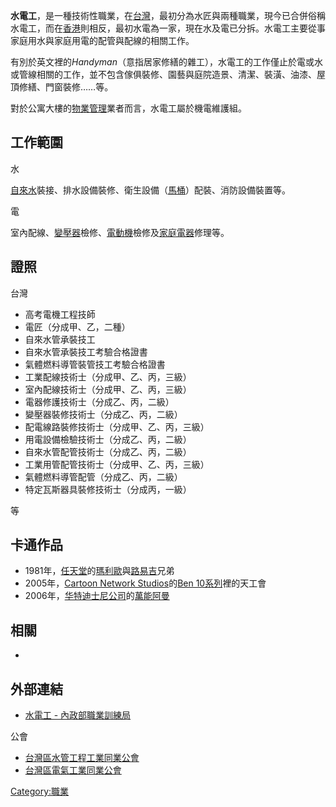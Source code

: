 {{unreferenced|time=2013-07-04T11:14:54+00:00}}
{{Globalize/Taiwan}}
'''水電工'''，是一種技術性職業，在[[台灣|台灣]]，最初分為水匠與{{link-en|電匠|Electrician}}兩種職業，現今已合併俗稱水電工，而在[[香港|香港]]則相反，最初水電為一家，現在水及電已分拆。水電工主要從事家庭用水與家庭用電的配管與配線的相關工作。

有別於英文裡的''Handyman''（意指居家修繕的雜工），水電工的工作僅止於電或水或管線相關的工作，並不包含傢俱裝修、園藝與庭院造景、清潔、裝潢、油漆、屋頂修繕、門窗裝修……等。

對於公寓大樓的[[物業管理|物業管理]]業者而言，水電工屬於機電維護組。

==工作範圍==
;水
[[自來水|自來水]]裝接、排水設備裝修、衛生設備（[[馬桶|馬桶]]）配裝、消防設備裝置等。

;電
室內配線、[[變壓器|變壓器]]檢修、[[電動機|電動機]]檢修及[[家庭電器|家庭電器]]修理等。

==證照==
;台灣
*高考電機工程技師
*電匠（分成甲、乙，二種）
*自來水管承裝技工
*自來水管承裝技工考驗合格證書
*氣體燃料導管裝管技工考驗合格證書
*工業配線技術士（分成甲、乙、丙，三級）
*室內配線技術士（分成甲、乙、丙，三級）
*電器修護技術士（分成乙、丙，二級）
*變壓器裝修技術士（分成乙、丙，二級）
*配電線路裝修技術士（分成甲、乙、丙，三級）
*用電設備檢驗技術士（分成乙、丙，二級）
*自來水管配管技術士（分成乙、丙，二級）
*工業用管配管技術士（分成甲、乙、丙，三級）
*氣體燃料導管配管（分成乙、丙，二級）
*特定瓦斯器具裝修技術士（分成丙，一級）
等

==卡通作品==
*1981年，[[任天堂|任天堂]]的[[瑪利歐|瑪利歐]]與[[路易吉|路易吉]]兄弟
*2005年，[[Cartoon_Network_Studios|Cartoon Network Studios]]的[[Ben_10系列|Ben 10系列]]裡的天工會
*2006年，[[华特迪士尼公司|华特迪士尼公司]]的[[萬能阿曼|萬能阿曼]]

==相關==
*{{link-en|配管工|Pipefitter}}

==外部連結==
*[http://www3.evta.gov.tw/odict/a01/001/b010/index.htm 水電工 - 內政部職業訓練局] {{Wayback|url=http://www3.evta.gov.tw/odict/a01/001/b010/index.htm |date=20160304080442 }}

;公會
*[http://www.waterpipe-net.org.tw/ 台灣區水管工程工業同業公會] {{Wayback|url=http://www.waterpipe-net.org.tw/ |date=20130713143920 }}
*[http://www.tteca.org.tw/ 台灣區電氣工業同業公會] {{Wayback|url=http://www.tteca.org.tw/ |date=20130930221454 }}

[[Category:職業|Category:職業]]